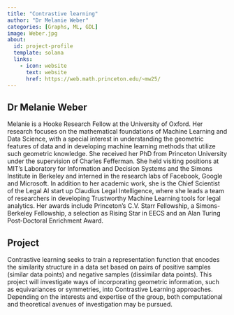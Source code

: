 ```yaml
---
title: "Contrastive learning"
author: "Dr Melanie Weber"
categories: [Graphs, ML, GDL]
image: Weber.jpg
about:
  id: project-profile
  template: solana
  links:
    - icon: website
      text: website
      href: https://web.math.princeton.edu/~mw25/
---
```

## Dr Melanie Weber
Melanie is a Hooke Research Fellow at the University of Oxford. Her research focuses on the mathematical foundations of Machine Learning and Data Science, with a special interest in understanding the geometric features of data and in developing machine learning methods that utilize such geometric knowledge. She received her PhD from Princeton University under the supervision of Charles Fefferman. She held visiting positions at MIT’s Laboratory for Information and Decision Systems and the Simons Institute in Berkeley and interned in the research labs of Facebook, Google and Microsoft. In addition to her academic work, she is the Chief Scientist of the Legal AI start up Claudius Legal Intelligence, where she leads a team of researchers in developing Trustworthy Machine Learning tools for legal analytics. Her awards include Princeton’s C.V. Starr Fellowship, a Simons-Berkeley Fellowship, a selection as Rising Star in EECS and an Alan Turing Post-Doctoral Enrichment Award.

## Project
Contrastive learning seeks to train a representation function that encodes the similarity structure in a data set based on pairs of positive samples (similar data points) and negative samples (dissimilar data points). This project will investigate ways of incorporating geometric information, such as equivariances or symmetries, into Contrastive Learning approaches. Depending on the interests and expertise of the group, both computational and theoretical avenues of investigation may be pursued.
